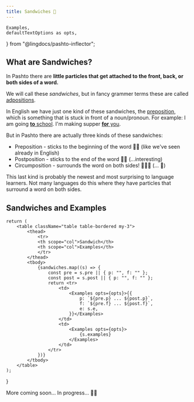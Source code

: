 ```yaml
---
title: Sandwiches 🥪
---
```


    Examples,
    defaultTextOptions as opts,
} from "@lingdocs/pashto-inflector";

## What are Sandwiches?

In Pashto there are **little particles that get attached to the front, back, or both sides of a word.**

We will call these *sandwiches*, but in fancy grammer terms these are called [adpositions](https://en.wikipedia.org/wiki/Preposition_and_postposition). 

In English we have just one kind of these sandwiches, the [preposition](https://en.wikipedia.org/wiki/Preposition_and_postposition), which is something that is stuck in front of a noun/pronoun. For example: I am going <u><strong>to</strong> school</u>. I'm making supper <u><strong>for</strong> you</u>.

But in Pashto there are actually three kinds of these sandwiches:

- Preposition - sticks to the beginning of the word 🍞🥓 (like we've seen already in English)
- Postposition - sticks to the end of the word 🥓🍞 (...interesting)
- Circumposition - surrounds the word on both sides! 🍞🥓🍞 (... 🤯)

This last kind is probably the newest and most surprising to language learners. Not many languages do this where they have particles that surround a word on both sides.

## Sandwiches and Examples

    return (
        <table className="table table-bordered my-3">
            <thead>
                <tr>
                <th scope="col">Sandwich</th>
                <th scope="col">Examples</th>
                </tr>
            </thead>
            <tbody>
                {sandwiches.map((s) => {
                    const pre = s.pre || { p: "", f: "" };
                    const post = s.post || { p: "", f: "" };
                    return <tr>
                        <td>
                            <Examples opts={opts}>{{
                                p: `${pre.p} ... ${post.p}`,
                                f: `${pre.f} ... ${post.f}`,
                                e: s.e,
                            }}</Examples>
                        </td>
                        <td>
                            <Examples opts={opts}>
                                {s.examples}
                            </Examples>
                        </td>
                    </tr>
                })}
            </tbody>
        </table>
    );
}

<SandwichTable />

More coming soon... In progress... 👷‍♂️

<!-- 

<Table size="medium" 
    titleRow={[{e: "sandwich" }, {e: "example"}]}
    rows={
    [
        ...sandwiches.reduce((accumulator, s) => {
            const rowsForOneSandwich = [];
            const leftSide = {p:`${s.pre.p} ... ${s.post.p}`, f:`${s.pre.f} ... ${s.post.f}`, e: s.e};
            s.examples.forEach((ex, i) => {
                // If first row or sandwich, show the sandwich and an example
                // Otherwise just have an empty left hand side with an example on the right
                rowsForOneSandwich.push([i === 0 ? leftSide : {}, {
                    p:<>{ex.p.before.p} <span className="underline"><strong>{s.pre.p}{s.pre.p && ' '}</strong> {ex.p.mid.p} <strong>{s.post.p && ' '}{s.post.p}</strong></span> {ex.p.after.p}</>,
                    f:<>{ex.p.before.f} <span className="underline"><strong>{s.pre.f}{s.pre.f && ' '}</strong>{ex.p.mid.f}<strong>{s.post.f && ' '}{s.post.f}</strong></span> {ex.p.after.f}</>,
                    e:<>{ex.e.before}<span className="underline"><strong>{ex.e.pre}</strong>{ex.e.mid}<strong>{ex.e.post}</strong></span>{ex.e.after}</> 
                }]); 
            })
            return [...accumulator, ...rowsForOneSandwich];
        }, [])
    ]
} /> 

And many more!

**Note:** Often you will see slightly different variations on these sandwiches interchanging <Multi t={{p:"د", f:"du"}} /> and <Multi t={{p:"له", f:"la"}} />. Also, sometimes people will leave out one side of the sandwich.

<!-- ### Some take mayo

You will notice that some sandwiches also take <Link to="/inflection/mayonnaise/">mayonnaise</Link>. -->

<!-- ### Exceptional Sandwiches

Usually, words in sandwiches get <Link to="inflection/inflection-intro/">inflected</Link>. However, words inside the following sandwiches are often not inflected for the first inflection: 

 - <Multi t={{p:"په ... ګې", f:"pu ... ke"}} /> 
 - <Multi t={{p:"په ... باندې", f:"pu ... baande"}} /> 
 - <Multi t={{p:"په ...", f:"pu ..."}} />    -->
